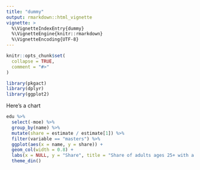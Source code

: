 ```yaml
---
title: "dummy"
output: rmarkdown::html_vignette
vignette: >
  %\VignetteIndexEntry{dummy}
  %\VignetteEngine{knitr::rmarkdown}
  %\VignetteEncoding{UTF-8}
---
```


```r
knitr::opts_chunk$set(
  collapse = TRUE,
  comment = "#>"
)
```

```r
library(pkgact)
library(dplyr)
library(ggplot2)
```

Here's a chart

```r
edu %>%
  select(-moe) %>%
  group_by(name) %>%
  mutate(share = estimate / estimate[1]) %>%
  filter(variable == "masters") %>%
  ggplot(aes(x = name, y = share)) +
  geom_col(width = 0.8) +
  labs(x = NULL, y = "Share", title = "Share of adults ages 25+ with a master's degree, 2016") +
  theme_din()
```

